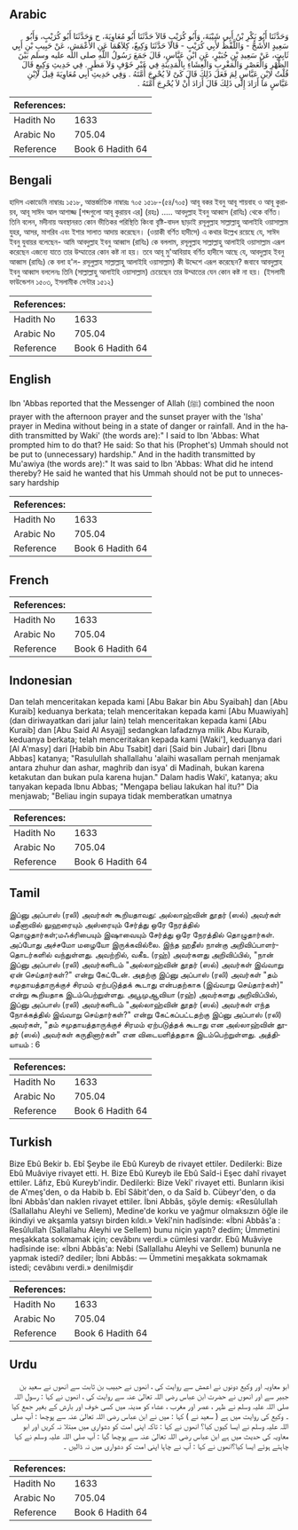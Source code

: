 ## Arabic


<div dir="rtl" lang="ar" style={{fontSize:'larger',backgroundColor:'#f8f9fa',padding:20}}>
وَحَدَّثَنَا أَبُو بَكْرِ بْنُ أَبِي شَيْبَةَ، وَأَبُو كُرَيْبٍ قَالاَ حَدَّثَنَا أَبُو مُعَاوِيَةَ، ح وَحَدَّثَنَا أَبُو كُرَيْبٍ، وَأَبُو سَعِيدٍ الأَشَجُّ - وَاللَّفْظُ لأَبِي كُرَيْبٍ - قَالاَ حَدَّثَنَا وَكِيعٌ، كِلاَهُمَا عَنِ الأَعْمَشِ، عَنْ حَبِيبِ بْنِ أَبِي ثَابِتٍ، عَنْ سَعِيدِ بْنِ جُبَيْرٍ، عَنِ ابْنِ عَبَّاسٍ، قَالَ جَمَعَ رَسُولُ اللَّهِ صلى الله عليه وسلم بَيْنَ الظُّهْرِ وَالْعَصْرِ وَالْمَغْرِبِ وَالْعِشَاءِ بِالْمَدِينَةِ فِي غَيْرِ خَوْفٍ وَلاَ مَطَرٍ ‏.‏ فِي حَدِيثِ وَكِيعٍ قَالَ قُلْتُ لاِبْنِ عَبَّاسٍ لِمَ فَعَلَ ذَلِكَ قَالَ كَىْ لاَ يُحْرِجَ أُمَّتَهُ ‏.‏ وَفِي حَدِيثِ أَبِي مُعَاوِيَةَ قِيلَ لاِبْنِ عَبَّاسٍ مَا أَرَادَ إِلَى ذَلِكَ قَالَ أَرَادَ أَنْ لاَ يُحْرِجَ أُمَّتَهُ ‏.‏
</div>
<div style={{backgroundColor:'#f8f9fa',padding:20, marginBottom: 10}}><table> <thead> <tr> <th>References:</th> <th></th> </tr> </thead> <tbody><tr><td>Hadith No</td><td>1633</td></tr><tr><td>Arabic No</td><td>705.04</td></tr><tr><td>Reference</td><td>Book 6 Hadith 64</td></tr></tbody></table></div>

## Bengali


<div dir="ltr" lang="bn" style={{fontSize:'larger',backgroundColor:'#f8f9fa',padding:20}}>
হাদিস একাডেমি নাম্বারঃ ১৫১৮, আন্তর্জাতিক নাম্বারঃ ৭০৫ ১৫১৮-(৫৪/৭০৫) আবূ বকর ইবনু আবূ শায়বাহ ও আবূ কুরায়ব, আবূ সাঈদ আল আশাজ্জ [শব্দগুলো আবূ কুরায়ব এর] (রহঃ) ..... আবদুল্লাহ ইবনু আব্বাস (রাযিঃ) থেকে বর্ণিত। তিনি বলেন, মদীনায় অবস্থানরত কোন ভীতিকর পরিস্থিতি কিংবা বৃষ্টি-বাদল ছাড়াই রসূলুল্লাহ সাল্লাল্লাহু আলাইহি ওয়াসাল্লাম যুহর, আসর, মাগরিব এবং ইশার সালাত আদায় করেছেন। (ওয়াকী বর্ণিত হাদীসে) এ কথার উল্লেখ রয়েছে যে, সাঈদ ইবনু যুবায়র বলেছেন- আমি আবদুল্লাহ ইবনু আব্বাস (রাযিঃ) কে বললাম, রসূলুল্লাহ সাল্লাল্লাহু আলাইহি ওয়াসাল্লাম এরূপ করেছেন এজন্যে যাতে তার উম্মাতের কোন কষ্ট না হয়। তবে আবূ মু'আবিয়াহ বর্ণিত হাদীসে আছে যে, আবদুল্লাহ ইবনু আব্বাস (রাযিঃ) কে বলা হ'ল- রসূলুল্লাহ সাল্লাল্লাহু আলাইহি ওয়াসাল্লাম) কী উদ্দেশে এরূপ করেছেন? জবাবে আবদুল্লাহ ইবনু আব্বাস বললেনঃ তিনি (সাল্লাল্লাহু আলাইহি ওয়াসাল্লাম) চেয়েছেন তার উম্মাতের যেন কোন কষ্ট না হয়। (ইসলামী ফাউন্ডেশন ১৫০৩, ইসলামীক সেন্টার ১৫১২)
</div>
<div style={{backgroundColor:'#f8f9fa',padding:20, marginBottom: 10}}><table> <thead> <tr> <th>References:</th> <th></th> </tr> </thead> <tbody><tr><td>Hadith No</td><td>1633</td></tr><tr><td>Arabic No</td><td>705.04</td></tr><tr><td>Reference</td><td>Book 6 Hadith 64</td></tr></tbody></table></div>

## English


<div dir="ltr" lang="en" style={{fontSize:'larger',backgroundColor:'#f8f9fa',padding:20}}>
Ibn 'Abbas reported that the Messenger of Allah (ﷺ) combined the noon prayer with the afternoon prayer and the sunset prayer with the 'Isha' prayer in Medina without being in a state of danger or rainfall. And in the hadith transmitted by Waki' (the words are):" I said to Ibn 'Abbas: What prompted him to do that? He said: So that his (Prophet's) Ummah should not be put to (unnecessary) hardship." And in the hadith transmitted by Mu'awiya (the words are):" It was said to Ibn 'Abbas: What did he intend thereby? He said he wanted that his Ummah should not be put to unnecessary hardship
</div>
<div style={{backgroundColor:'#f8f9fa',padding:20, marginBottom: 10}}><table> <thead> <tr> <th>References:</th> <th></th> </tr> </thead> <tbody><tr><td>Hadith No</td><td>1633</td></tr><tr><td>Arabic No</td><td>705.04</td></tr><tr><td>Reference</td><td>Book 6 Hadith 64</td></tr></tbody></table></div>

## French


<div dir="ltr" lang="fr" style={{fontSize:'larger',backgroundColor:'#f8f9fa',padding:20}}>

</div>
<div style={{backgroundColor:'#f8f9fa',padding:20, marginBottom: 10}}><table> <thead> <tr> <th>References:</th> <th></th> </tr> </thead> <tbody><tr><td>Hadith No</td><td>1633</td></tr><tr><td>Arabic No</td><td>705.04</td></tr><tr><td>Reference</td><td>Book 6 Hadith 64</td></tr></tbody></table></div>

## Indonesian


<div dir="ltr" lang="id" style={{fontSize:'larger',backgroundColor:'#f8f9fa',padding:20}}>
Dan telah menceritakan kepada kami [Abu Bakar bin Abu Syaibah] dan [Abu Kuraib] keduanya berkata; telah menceritakan kepada kami [Abu Muawiyah] (dan diriwayatkan dari jalur lain) telah menceritakan kepada kami [Abu Kuraib] dan [Abu Said Al Asyajj] sedangkan lafadznya milik Abu Kuraib, keduanya berkata; telah menceritakan kepada kami [Waki'], keduanya dari [Al A'masy] dari [Habib bin Abu Tsabit] dari [Said bin Jubair] dari [Ibnu Abbas] katanya; "Rasulullah shallallahu 'alaihi wasallam pernah menjamak antara zhuhur dan ashar, maghrib dan isya' di Madinah, bukan karena ketakutan dan bukan pula karena hujan." Dalam hadis Waki', katanya; aku tanyakan kepada Ibnu Abbas; "Mengapa beliau lakukan hal itu?" Dia menjawab; "Beliau ingin supaya tidak memberatkan umatnya
</div>
<div style={{backgroundColor:'#f8f9fa',padding:20, marginBottom: 10}}><table> <thead> <tr> <th>References:</th> <th></th> </tr> </thead> <tbody><tr><td>Hadith No</td><td>1633</td></tr><tr><td>Arabic No</td><td>705.04</td></tr><tr><td>Reference</td><td>Book 6 Hadith 64</td></tr></tbody></table></div>

## Tamil


<div dir="ltr" lang="ta" style={{fontSize:'larger',backgroundColor:'#f8f9fa',padding:20}}>
இப்னு அப்பாஸ் (ரலி) அவர்கள் கூறியதாவது: அல்லாஹ்வின் தூதர் (ஸல்) அவர்கள் மதீனாவில் லுஹரையும் அஸ்ரையும் சேர்த்து ஒரே நேரத்தில் தொழுதார்கள்;மஃக்ரிபையும் இஷாவையும் சேர்த்து ஒரே நேரத்தில் தொழுதார்கள். அப்போது அச்சமோ மழையோ இருக்கவில்லை. இந்த ஹதீஸ் நான்கு அறிவிப்பாளர்தொடர்களில் வந்துள்ளது. அவற்றில், வகீஉ (ரஹ்) அவர்களது அறிவிப்பில், "நான் இப்னு அப்பாஸ் (ரலி) அவர்களிடம் "அல்லாஹ்வின் தூதர் (ஸல்) அவர்கள் இவ்வாறு ஏன் செய்தார்கள்?" என்று கேட்டேன். அதற்கு இப்னு அப்பாஸ் (ரலி) அவர்கள் "தம் சமுதாயத்தாருக்குச் சிரமம் ஏற்படுத்தக் கூடாது என்பதற்காக (இவ்வாறு செய்தார்கள்)" என்று கூறியதாக இடம்பெற்றுள்ளது. அபூமுஆவியா (ரஹ்) அவர்களது அறிவிப்பில், இப்னு அப்பாஸ் (ரலி) அவர்களிடம் "அல்லாஹ்வின் தூதர் (ஸல்) அவர்கள் எந்த நோக்கத்தில் இவ்வாறு செய்தார்கள்?" என்று கேட்கப்பட்டதற்கு இப்னு அப்பாஸ் (ரலி) அவர்கள், "தம் சமுதாயத்தாருக்குச் சிரமம் ஏற்படுத்தக் கூடாது என அல்லாஹ்வின் தூதர் (ஸல்) அவர்கள் கருதினார்கள்" என விடையளித்ததாக இடம்பெற்றுள்ளது. அத்தியாயம் : 6
</div>
<div style={{backgroundColor:'#f8f9fa',padding:20, marginBottom: 10}}><table> <thead> <tr> <th>References:</th> <th></th> </tr> </thead> <tbody><tr><td>Hadith No</td><td>1633</td></tr><tr><td>Arabic No</td><td>705.04</td></tr><tr><td>Reference</td><td>Book 6 Hadith 64</td></tr></tbody></table></div>

## Turkish


<div dir="ltr" lang="tr" style={{fontSize:'larger',backgroundColor:'#f8f9fa',padding:20}}>
Bize Ebû Bekir b. Ebî Şeybe ile Ebû Kureyb de rivayet ettiler. Dedilerki: Bize Ebû Muâviye rivayet etti. H. Bize Ebû Kureyb ile Ebû Saîd-i Eşec dahî rivayet ettiler. Lâfız, Ebû Kureyb'indir. Dedilerki: Bize Vekî' rivayet etti. Bunların ikisi de A'meş'den, o da Habib b. Ebî Sâbit'den, o da Saîd b. Cübeyr'den, o da İbni Abbâs'dan naklen rivayet ettiler. İbni Abbâs, şöyle demiş: «Resûlullah (Sallallahu Aleyhi ve Sellem), Medine'de korku ve yağmur olmaksızın öğle ile ikindiyi ve akşamla yatsıyı birden kıldı.» Vekî'nin hadîsinde: «İbni Abbâs'a : Resûlullah (Sallallahu Aleyhi ve Sellem) bunu niçin yaptı? dedim; Ümmetini meşakkata sokmamak için; cevâbını verdi.» cümlesi vardır. Ebû Muâviye hadîsinde ise: «İbni Abbâs'a: Nebi (Sallallahu Aleyhi ve Sellem) bununla ne yapmak istedi? dediler; İbni Abbâs: — Ümmetini meşakkata sokmamak istedi; cevâbını verdi.» denilmişdir
</div>
<div style={{backgroundColor:'#f8f9fa',padding:20, marginBottom: 10}}><table> <thead> <tr> <th>References:</th> <th></th> </tr> </thead> <tbody><tr><td>Hadith No</td><td>1633</td></tr><tr><td>Arabic No</td><td>705.04</td></tr><tr><td>Reference</td><td>Book 6 Hadith 64</td></tr></tbody></table></div>

## Urdu


<div dir="rtl" lang="ur" style={{fontSize:'larger',backgroundColor:'#f8f9fa',padding:20}}>
ابو معاویہ اور وکیع دونوں نے اعمش سے روایت کی ، انھوں نے حبیب بن ثابت سے انھوں نے سعید بن جبیر سے اور انھوں نے حضرت ابن عباس رضی اللہ تعالیٰ عنہ سے روایت کی ، انھوں نے کہا : رسول اللہ صلی اللہ علیہ وسلم نے ظہر ، عصر اور مغرب ، عشاء کو مدینہ میں کسی خوف اور بارش کے بغیر جمع کیا ۔ وکیع کی روایت میں ہے ( سعید نے ) کہا : میں نے ابن عباس رضی اللہ تعالیٰ عنہ سے پوچھا : آپ صلی اللہ علیہ وسلم نے ایسا کیوں کیا؟ انھوں نے کہا : تاکہ اپنی امت کو دشواری میں مبتلا نہ کریں اور ابو معاویہ کی حدیث میں ہے ابن عباس رضی اللہ تعالیٰ عنہ سے پوچھا گیا : آپ صلی اللہ علیہ وسلم نے کہا چاہتے ہوئے ایسا کیا؟انھوں نے کہا : آپ نے چاہا اپنی امت کو دشواری میں نہ ڈالیں ۔
</div>
<div style={{backgroundColor:'#f8f9fa',padding:20, marginBottom: 10}}><table> <thead> <tr> <th>References:</th> <th></th> </tr> </thead> <tbody><tr><td>Hadith No</td><td>1633</td></tr><tr><td>Arabic No</td><td>705.04</td></tr><tr><td>Reference</td><td>Book 6 Hadith 64</td></tr></tbody></table></div>